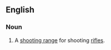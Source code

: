 ==English==

===Noun===
{{en-noun|sg=[[rifle]] [[range]]}}

# A [[shooting range]] for shooting [[rifle]]s.